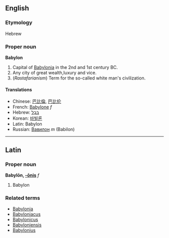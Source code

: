 ==English==
===Etymology===
Hebrew

===Proper noun===
'''Babylon'''

# Capital of [[Babylonia]] in the 2nd and 1st century BC.
# Any city of great wealth,luxury and vice.
# (''Rastafarianism'') Term for the so-called white man's civilization.

====Translations====
*Chinese: [[巴比倫]], [[巴比伦]]
*French: [[Babylone]] ''f''
*Hebrew: [[בבל|בָּבֶל]]
*Korean: [[바빌론]]
*Latin: Babylon
*Russian: [[Вавилон]] ''m'' (Babilon)

----

==Latin==
===Proper noun===
'''Babylōn, [[Wiktionary Appendix:Latin third declension|-ōnis]]''' ''f''

# Babylon

===Related terms===
*[[Babylonia]]
*[[Babyloniacus]]
*[[Babylonicus]]
*[[Babyloniensis]]
*[[Babylonius]]